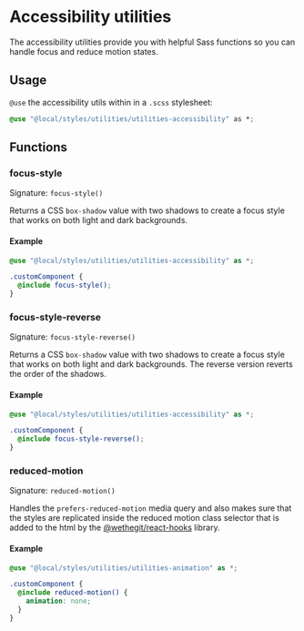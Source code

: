 
<Meta title="styles/utilities/utilities-accessibility" />

# Accessibility utilities

The accessibility utilities provide you with helpful Sass functions so you can handle focus and reduce motion states.

## Usage

`@use` the accessibility utils within in a `.scss` stylesheet:

```css
@use "@local/styles/utilities/utilities-accessibility" as *;
```

## Functions

### focus-style

Signature: `focus-style()`

Returns a CSS `box-shadow` value with two shadows to create a focus style that works on both light and dark backgrounds.

#### Example

```scss
@use "@local/styles/utilities/utilities-accessibility" as *;

.customComponent {
  @include focus-style();
}
```

### focus-style-reverse

Signature: `focus-style-reverse()`

Returns a CSS `box-shadow` value with two shadows to create a focus style that works on both light and dark backgrounds. The reverse version reverts the order of the shadows.

#### Example

```scss
@use "@local/styles/utilities/utilities-accessibility" as *;

.customComponent {
  @include focus-style-reverse();
}
```

### reduced-motion

Signature: `reduced-motion()`

Handles the `prefers-reduced-motion` media query and also makes sure that the styles are replicated inside the reduced motion class selector that is added to the html by the [@wethegit/react-hooks](https://wethegit.github.io/react-hooks/user-preferences-provider) library.

#### Example

```scss
@use "@local/styles/utilities/utilities-animation" as *;

.customComponent {
  @include reduced-motion() {
    animation: none;
  }
}
```
